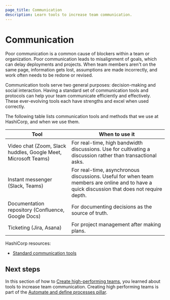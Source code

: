 ```yaml
---
page_title: Communication
description: Learn tools to increase team communication.
---
```


# Communication

Poor communication is a common cause of blockers within a team or organization. Poor communication leads to misalignment of goals, which can delay deployments and projects. When team members aren't on the same page, information gets lost, assumptions are made incorrectly, and work often needs to be redone or revised.

Communication tools serve two general purposes: decision-making and social interaction. Having a standard set of communication tools and protocols can help your team communicate efficiently and effectively. These ever-evolving tools each have strengths and excel when used correctly.

The following table lists communication tools and methods that we use at HashiCorp, and when we use them.

| Tool    | When to use it |
| -------- | ------- |
| Video chat (Zoom, Slack huddles, Google Meet, Microsoft Teams)  | For real-time, high bandwidth discussions. Use for cultivating a discussion rather than transactional asks.    |
| Instant messenger (Slack, Teams) | For real-time, asynchronous discussions. Useful for when team members are online and to have a quick discussion that does not require depth.    |
| Documentation repository (Confluence, Google Docs)    | For documenting decisions as the source of truth.    |
| Ticketing (Jira, Asana)    | For project management after making plans.    |

HashiCorp resources:
- [Standard communication tools](https://works.hashicorp.com/articles/standard-communication-tools)

## Next steps

In this section of how to [Create high-performing teams](/well-architected-framework/automate-and-define-processes/create-high-performing-teams/overview), you learned about tools to increase team communication. Creating high performing teams is part of the [Automate and define processes pillar](/well-architected-framework/automate-and-define-processes/introduction).

